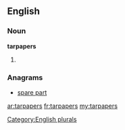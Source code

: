 ==English==

===Noun===
'''tarpapers'''

# {{plural of|[[tarpaper]]}}

===Anagrams===
* [[spare part#English|spare part]]

[[Category:English plurals]]

[[ar:tarpapers]]
[[fr:tarpapers]]
[[my:tarpapers]]